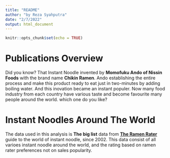 ```yaml
---
title: "README"
author: "by Reza Syahputra"
date: "2/7/2022"
output: html_document
---
```


```r
knitr::opts_chunk$set(echo = TRUE)
```

# Publications Overview

Did you know? That Instant Noodle invented by **Momofuku Ando of Nissin Foods** with the brand name **Chikin Ramen**. Ando establishing the entire process and make this product ready to eat just in two-minutes by adding boiling water. And this inovation became an instant populer. Now many food industry from each country have various taste and become favourite many people around the world. which one do you like?

# Instant Noodles Around The World

The data used in this analysis is **The big list** data from [**The Ramen Rater**](https://www.theramenrater.com/resources-2/the-list/#google_vignette) guide to the world of instant noodle, since 2002. This data consist of all varioes instant noodle around the world, and the rating based on ramen rater preferences not on sales popularity.
